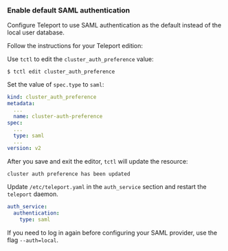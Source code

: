 ### Enable default SAML authentication

Configure Teleport to use SAML authentication as the default instead of the local
user database.

Follow the instructions for your Teleport edition:

<Tabs>
<TabItem scope={["cloud", "team"]} label="Dynamic Resources (All Editions)">

Use `tctl` to edit the `cluster_auth_preference` value:

```code
$ tctl edit cluster_auth_preference
```

Set the value of `spec.type` to `saml`:

```yaml
kind: cluster_auth_preference
metadata:
  ...
  name: cluster-auth-preference
spec:
  ...
  type: saml
  ...
version: v2
```

After you save and exit the editor, `tctl` will update the resource:

```text
cluster auth preference has been updated
```

</TabItem>
<TabItem label="Static Config (Self-Hosted)" scope={["oss", "enterprise"]}>

Update `/etc/teleport.yaml` in the `auth_service` section and restart the `teleport` daemon.

```yaml
auth_service:
  authentication:
    type: saml
```

</TabItem>
</Tabs>

<Admonition type="tip">

If you need to log in again before configuring your SAML provider, use the flag <nobr>`--auth=local`</nobr>.

</Admonition>

